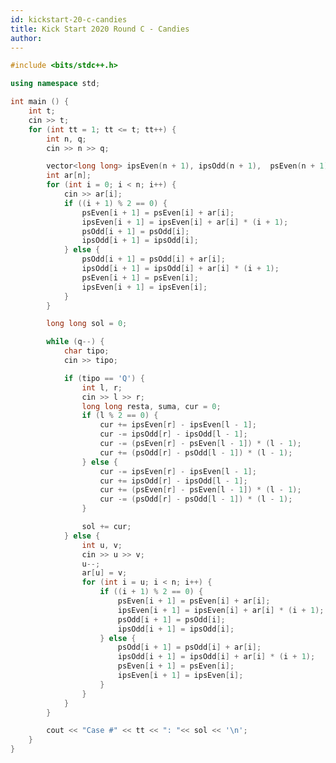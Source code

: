 ```yaml
---
id: kickstart-20-c-candies
title: Kick Start 2020 Round C - Candies
author: 
---
```


```cpp
#include <bits/stdc++.h>

using namespace std;

int main () {
	int t;
	cin >> t;
	for (int tt = 1; tt <= t; tt++) {
		int n, q;
		cin >> n >> q;

		vector<long long> ipsEven(n + 1), ipsOdd(n + 1),  psEven(n + 1), psOdd(n + 1);
		int ar[n];
		for (int i = 0; i < n; i++) {
			cin >> ar[i];
			if ((i + 1) % 2 == 0) {
				psEven[i + 1] = psEven[i] + ar[i];
				ipsEven[i + 1] = ipsEven[i] + ar[i] * (i + 1);
				psOdd[i + 1] = psOdd[i];
				ipsOdd[i + 1] = ipsOdd[i];
			} else {
				psOdd[i + 1] = psOdd[i] + ar[i];
				ipsOdd[i + 1] = ipsOdd[i] + ar[i] * (i + 1);
				psEven[i + 1] = psEven[i];
				ipsEven[i + 1] = ipsEven[i];
			}
		}

		long long sol = 0;

		while (q--) {
			char tipo;
			cin >> tipo;

			if (tipo == 'Q') {
				int l, r;
				cin >> l >> r;
				long long resta, suma, cur = 0;
				if (l % 2 == 0) {
					cur += ipsEven[r] - ipsEven[l - 1];
					cur -= ipsOdd[r] - ipsOdd[l - 1];
					cur -= (psEven[r] - psEven[l - 1]) * (l - 1);
					cur += (psOdd[r] - psOdd[l - 1]) * (l - 1);
				} else {
					cur -= ipsEven[r] - ipsEven[l - 1];
					cur += ipsOdd[r] - ipsOdd[l - 1];
					cur += (psEven[r] - psEven[l - 1]) * (l - 1);
					cur -= (psOdd[r] - psOdd[l - 1]) * (l - 1);
				}

				sol += cur;
			} else {
				int u, v;
				cin >> u >> v;
				u--;
				ar[u] = v;
				for (int i = u; i < n; i++) {
					if ((i + 1) % 2 == 0) {
						psEven[i + 1] = psEven[i] + ar[i];
						ipsEven[i + 1] = ipsEven[i] + ar[i] * (i + 1);
						psOdd[i + 1] = psOdd[i];
						ipsOdd[i + 1] = ipsOdd[i];
					} else {
						psOdd[i + 1] = psOdd[i] + ar[i];
						ipsOdd[i + 1] = ipsOdd[i] + ar[i] * (i + 1);
						psEven[i + 1] = psEven[i];
						ipsEven[i + 1] = ipsEven[i];
					}
				}
			}
		}

		cout << "Case #" << tt << ": "<< sol << '\n';
	}
}

```